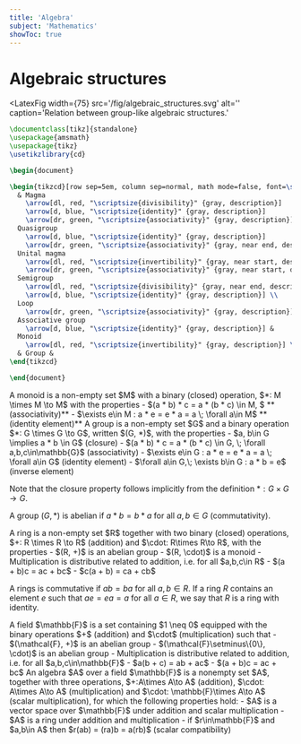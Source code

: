 ```yaml
---
title: 'Algebra'
subject: 'Mathematics'
showToc: true
---
```


# Algebraic structures

<LatexFig width={75} src='/fig/algebraic_structures.svg' alt=''
  caption='Relation between group-like algebraic structures.'
>
```tex
\documentclass[tikz]{standalone}
\usepackage{amsmath}
\usepackage{tikz}
\usetikzlibrary{cd}

\begin{document}

\begin{tikzcd}[row sep=5em, column sep=normal, math mode=false, font=\sffamily]
  & Magma 
    \arrow[dl, red, "\scriptsize{divisibility}" {gray, description}] 
    \arrow[d, blue, "\scriptsize{identity}" {gray, description}] 
    \arrow[dr, green, "\scriptsize{associativity}" {gray, description}] & \\
  Quasigroup 
    \arrow[d, blue, "\scriptsize{identity}" {gray, description}] 
    \arrow[dr, green, "\scriptsize{associativity}" {gray, near end, description}] &
  Unital magma 
    \arrow[dl, red, "\scriptsize{invertibility}" {gray, near start, description}] 
    \arrow[dr, green, "\scriptsize{associativity}" {gray, near start, description}] & 
  Semigroup 
    \arrow[dl, red, "\scriptsize{divisibility}" {gray, near end, description}] 
    \arrow[d, blue, "\scriptsize{identity}" {gray, description}] \\
  Loop 
    \arrow[dr, green, "\scriptsize{associativity}" {gray, description}] & 
  Associative group 
    \arrow[d, blue, "\scriptsize{identity}" {gray, description}] & 
  Monoid 
    \arrow[dl, red, "\scriptsize{invertibility}" {gray, description}] \\
  & Group &
\end{tikzcd}

\end{document}
```
</LatexFig>

<MathBox title='Monoid' boxType='definition'>
A monoid is a non-empty set $M$ with a binary (closed) operation, $*: M \times M \to M$ with the properties
- $(a * b) * c = a * (b * c) \in M, $ **(associativity)**
- $\exists e\in M : a * e = e * a = a \; \forall a\in M$ **(identity element)**
</MathBox>

<MathBox title='Group' boxType='definition'>
A group is a non-empty set $G$ and a binary operation $*: G \times G \to G$, written $(G, *)$, with the properties
- $a, b\in G \implies a * b \in G$ (closure)
- $(a * b) * c = a * (b * c) \in G, \; \forall a,b,c\in\mathbb{G}$ (associativity)
- $\exists e\in G : a * e = e * a = a \; \forall a\in G$ (identity element)
- $\forall a\in G,\; \exists b\in G : a * b = e$ (inverse element)

Note that the closure property follows implicitly from the definition $*: G \times G \to G$.

A group $(G, *)$ is abelian if $a * b = b * a$ for all $a,b \in G$ (commutativity). 
</MathBox>

<MathBox title='Ring' boxType='definition'>
A ring is a non-empty set $R$ together with two binary (closed) operations, $+: R \times R \to R$ (addition) and $\cdot: R\times R\to R$, with the properties
- $(R, +)$ is an abelian group
- $(R, \cdot)$ is a monoid
- Multiplication is distributive related to addition, i.e. for all $a,b,c\in R$
  - $(a + b)c = ac + bc$
  - $c(a + b) = ca + cb$

A rings is commutative if $ab = ba$ for all $a,b\in R$. If a ring $R$ contains an element $e$ such that $ae = ea = a$ for all $a\in R$, we say that $R$ is a ring with identity.
</MathBox>

<MathBox title='Field' boxType='definition'>
A field $\mathbb{F}$ is a set containing $1 \neq 0$ equipped with the binary operations $+$ (addition) and $\cdot$ (multiplication) such that
- $(\mathcal{F}, +)$ is an abelian group
- $(\mathcal{F}\setminus\{0\}, \cdot)$ is an abelian group
- Multiplication is distributive related to addition, i.e. for all $a,b,c\in\mathbb{F}$
  - $a(b + c) = ab + ac$
  - $(a + b)c = ac + bc$
</MathBox>

<MathBox title='Algebra' boxType='definition'>
An algebra $A$ over a field $\mathbb{F}$ is a nonempty set $A$, together with three operations, $+:A\times A\to A$ (addition), $\cdot: A\times A\to A$ (multiplication) and $\cdot: \mathbb{F}\times A\to A$ (scalar multiplication), for which the following properties hold:
- $A$ is a vector space over $\mathbb{F}$ under addition and scalar multiplication
- $A$ is a ring under addition and multiplication
- if $r\in\mathbb{F}$ and $a,b\in A$ then $r(ab) = (ra)b = a(rb)$ (scalar compatibility)
</MathBox>